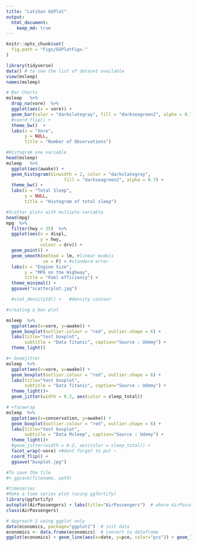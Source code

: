 ```yaml
---
title: "Latihan GGPlot"
output: 
  html_document:
    keep_md: true
---
```

```r
knitr::opts_chunk$set(
  fig.path = "Figs/GGPlotFigs-"
)
```


```r
library(tidyverse)
data() # to see the list of dataset available
view(msleep)
names(msleep)

```

```r
# Bar Charts
msleep   %>%
  drop_na(vore)  %>%
  ggplot(aes(x = vore)) +
  geom_bar(color = "darkslategray", fill = "darkseagreen2", alpha = 0.7) +
  #coord_flip() +
  theme_bw()  +
  labs(x = "Vore",
       y = NULL,
       title = "Number of Observations")
```
```r
#Histogram one variable
head(msleep)
msleep   %>%
  ggplot(aes(awake)) +
  geom_histogram(binwidth = 2, color = "darkslategray",
                      fill = "darkseagreen2", alpha = 0.7) +
  theme_bw() +
  labs(x = "Total Sleep",
       y = NULL,
       title = "Histogram of total sleep")
```
```r
#Scatter plots with multiple variable
head(mpg)
mpg  %>%
  filter(hwy < 35)  %>%
  ggplot(aes(x = displ,
             y = hwy,
             colour = drv)) +
  geom_point() +
  geom_smooth(method = lm, #linear models
              se = F) + #standard error
  labs(x = "Engine Size",
       y = "MPG on the Highway",
       title = "FUel efficiency") +
  theme_minimal() +
  ggsave("scatterplot.jpg")

  #stat_density2d() +   #density contour

```

```r

#creating a box plot

msleep  %>%
  ggplot(aes(x=vore, y=awake)) +
  geom_boxplot(outlier.colour = "red", outlier.shape = 6) +
  labs(title="test boxplot",
       subtitle = "Data Titanic", caption="Source : Udemy") +
  theme_light()

#+ Geomjitter
msleep  %>%
  ggplot(aes(x=vore, y=awake)) +
  geom_boxplot(outlier.colour = "red", outlier.shape = 6) +
  labs(title="test boxplot",
       subtitle = "Data Titanic", caption="Source : Udemy") +
  theme_light()+
  geom_jitter(width = 0.2, aes(color = sleep_total))

# +facewrap
msleep  %>%
  ggplot(aes(x=conservation, y=awake)) +
  geom_boxplot(outlier.colour = "red", outlier.shape = 6) +
  labs(title="test boxplot",
       subtitle = "Data Msleep", caption="Source : Udemy") +
  theme_light()+
  #geom_jitter(width = 0.2, aes(color = sleep_total)) +
  facet_wrap(~vore) +#dont forget to put ~
  coord_flip() +
  ggsave("boxplot.jpg")


```


```r
#To save the file
#+ ggsave(filename, path)
```
```r
#timeseries
#Make a time series plot (using ggfortify)
library(ggfortify)
autoplot(AirPassengers) + labs(title="AirPassengers")  # where AirPassengers is a 'ts' object
class(AirPassengers)

# Approach 2 uaing ggplot only
data(economics, package="ggplot2")  # init data
economics <- data.frame(economics)  # convert to dataframe
ggplot(economics) + geom_line(aes(x=date, y=pce, color="pcs")) + geom_line(aes(x=date, y=unemploy, col="unemploy")) + scale_color_discrete(name="Legend") + labs(title="Economics") # plot multiple time series using 'geom_line's

```

